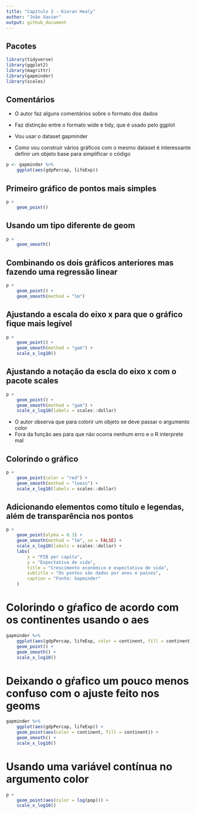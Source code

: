 ```yaml
---
title: "Capítulo 3 - Kieran Healy"
author: "João Xavier"
output: github_document
---
```

## Pacotes

```r
library(tidyverse)
library(ggplot2)
library(magrittr)
library(gapminder)
library(scales)
```


## Comentários

- O autor faz alguns comentários sobre o formato dos dados

- Faz distinção entre o formato wide e tidy, que é usado pelo ggplot

- Vou usar o dataset gapminder

- Como vou construir vários gráficos com o mesmo dataset é interessante
definir um objeto base para simplificar o código

```r
p <- gapminder %>%
    ggplot(aes(gdpPercap, lifeExp))
```

## Primeiro gráfico de pontos mais simples

```r
p +
    geom_point()
```

## Usando um tipo diferente de geom
```r
p + 
    geom_smooth()
```

## Combinando os dois gráficos anteriores mas fazendo uma regressão linear

```r
p +
    geom_point() + 
    geom_smooth(method = "lm")
```

## Ajustando a escala do eixo x para que o gráfico fique mais legível

```r
p +
    geom_point() +
    geom_smooth(method = "gam") +
    scale_x_log10()

```

## Ajustando a notação da escla do eixo x com o pacote scales

```r
p + 
    geom_point() + 
    geom_smooth(method = "gam") +
    scale_x_log10(labels = scales::dollar)
```

- O autor observa que para colorir um objeto se deve passar o argumento color
- Fora da função aes para que não ocorra nenhum erro e o R interprete mal

## Colorindo o gráfico

```r
p + 
    geom_point(color = "red") + 
    geom_smooth(method = "loess") +
    scale_x_log10(labels = scales::dollar)
```

## Adicionando elementos como título e legendas, além de transparência nos pontos

```r
p +
    geom_point(alpha = 0.3) +
    geom_smooth(method = "lm", se = FALSE) +
    scale_x_log10(labels = scales::dollar) +
    labs(
        x = "PIB per capita",
        y = "Expectativa de vida",
        title = "Crescimento econômico e expectativa de vida",
        subtitle = "Os pontos são dados por anos e países",
        caption = "Fonte: Gapminder"
    )
```

# Colorindo o gŕafico de acordo com os continentes usando o aes

```r
gapminder %>% 
    ggplot(aes(gdpPercap, lifeExp, color = continent, fill = continent)) +
    geom_point() + 
    geom_smooth() +
    scale_x_log10()
```


# Deixando o gŕafico um pouco menos confuso com o ajuste feito nos geoms

```r
gapminder %>% 
    ggplot(aes(gdpPercap, lifeExp)) +
    geom_point(aes(color = continent, fill = continent)) + 
    geom_smooth() +
    scale_x_log10()
```

# Usando uma variável contínua no argumento color

```r
p + 
    geom_point(aes(color = log(pop))) +
    scale_x_log10()

```

